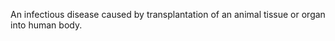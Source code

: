 An infectious disease caused by transplantation of an animal tissue or organ into human body.

{{medi-stub}}